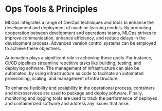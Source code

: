 # Ops Tools & Principles

MLOps integrates a range of DevOps techniques and tools to enhance the development and deployment of machine learning models. By promoting cooperation between development and operations teams, MLOps strives to improve communication, enhance efficiency, and reduce delays in the development process. Advanced version control systems can be employed to achieve these objectives.

Automation plays a significant role in achieving these goals. For instance, CI/CD pipelines streamline repetitive tasks like building, testing, and deploying software. The management of infrastructure can also be automated, by using infrastructure as code to facilitate an automated provisioning, scaling, and management of infrastructure.

To enhance flexibility and scalability in the operational process, containers and microservices are used to package and deploy software. Finally, monitoring and logging tools are used to track the performance of deployed and containerized software and address any issues that arise.